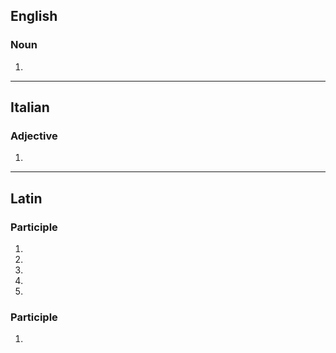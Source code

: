 ==English==

===Noun===
{{head|en|noun form}}

# {{plural of|corrigendum|lang=en}}

----

==Italian==

===Adjective===
{{head|it|adjective form|g=f-s}}

# {{inflection of|corrigendo||f|s|lang=it}}

----

==Latin==

===Participle===
{{la-part-form|corrigenda}}

# {{inflection of|corrigendus||nom|f|s|lang=la}}
# {{inflection of|corrigendus||nom|n|p|lang=la}}
# {{inflection of|corrigendus||acc|n|p|lang=la}}
# {{inflection of|corrigendus||voc|f|s|lang=la}}
# {{inflection of|corrigendus||voc|n|p|lang=la}}

===Participle===
{{la-part-form|corrigendā}}

# {{inflection of|corrigendus||abl|f|s|lang=la}}